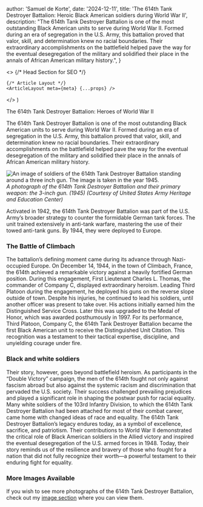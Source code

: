 
  author: 'Samuel de Korte',
  date: '2024-12-11',
  title: 'The 614th Tank Destroyer Battalion: Heroic Black American soldiers during World War II',
  description:
    "The 614th Tank Destroyer Battalion is one of the most outstanding Black American units to serve during World War II. Formed during an era of segregation in the U.S. Army, this battalion proved that valor, skill, and determination knew no racial boundaries. Their extraordinary accomplishments on the battlefield helped pave the way for the eventual desegregation of the military and solidified their place in the annals of African American military history.",
}

  <>
    {/* Head Section for SEO */}
    <Head>
      <title>{meta.title}</title>
      <meta name="description" content={meta.description} />
      <link rel="canonical" href="https://www.samueldekorte.com/articles/the-614th-tank-destroyer-battalion" />
    </Head>

    {/* Article Layout */}
    <ArticleLayout meta={meta} {...props} />
  </>
)

The 614th Tank Destroyer Battalion: Heroes of World War II

The 614th Tank Destroyer Battalion is one of the most outstanding Black American units to serve during World War II. Formed during an era of segregation in the U.S. Army, this battalion proved that valor, skill, and determination knew no racial boundaries. Their extraordinary accomplishments on the battlefield helped pave the way for the eventual desegregation of the military and solidified their place in the annals of African American military history. 

<Image
                src={td614}
                alt="An image of soldiers of the 614th Tank Destroyer Battalion standing around a three inch gun. The image is taken in the year 1945."
                sizes="(min-width: 1000px) 32rem, 20rem"
                className="aspect-square rotate-0 rounded-2xl bg-stone-100 object-cover dark:bg-stone-800"
              />
*A photograph of the 614th Tank Destroyer Battalion and their primary weapon: the 3-inch gun. (1945) (Courtesy of United States Army Heritage and Education Center)*  

Activated in 1942, the 614th Tank Destroyer Battalion was part of the U.S. Army’s broader strategy to counter the formidable German tank forces. The unit trained extensively in anti-tank warfare, mastering the use of their towed anti-tank guns. By 1944, they were deployed to Europe. 

### The Battle of Climbach
The battalion’s defining moment came during its advance through Nazi-occupied Europe. On December 14, 1944, in the town of Climbach, France, the 614th achieved a remarkable victory against a heavily fortified German position. During this engagement, First Lieutenant Charles L. Thomas, the commander of Company C, displayed extraordinary heroism. Leading Third Platoon during the engagement, he deployed his guns on the reverse slope outside of town. Despite his injuries, he continued to lead his soldiers, until another officer was present to take over. His actions initially earned him the Distinguished Service Cross. Later this was upgraded to the Medal of Honor, which was awarded posthumously in 1997.
For its performance, Third Platoon, Company C, the 614th Tank Destroyer Battalion became the first Black American unit to receive the Distinguished Unit Citation. This recognition was a testament to their tactical expertise, discipline, and unyielding courage under fire.
### Black and white soldiers 

Their story, however, goes beyond battlefield heroism. As participants in the “Double Victory” campaign, the men of the 614th fought not only against fascism abroad but also against the systemic racism and discrimination that pervaded the U.S. society. Their success challenged prevailing prejudices and played a significant role in shaping the postwar push for racial equality. Many white soldiers of the 103rd Infantry Division, to which the 614th Tank Destroyer Battalion had been attached for most of their combat career, came home with changed ideas of race and equality.
The 614th Tank Destroyer Battalion’s legacy endures today, as a symbol of excellence, sacrifice, and patriotism. Their contributions to World War II demonstrated the critical role of Black American soldiers in the Allied victory and inspired the eventual desegregation of the U.S. armed forces in 1948. Today, their story reminds us of the resilience and bravery of those who fought for a nation that did not fully recognize their worth—a powerful testament to their enduring fight for equality.

### More Images Available
If you wish to see more photographs of the 614th Tank Destroyer Battalion, check out my [image section](/images) where you can view them.  
